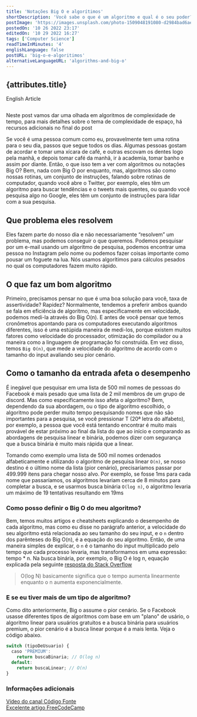 ```yaml
---
title: 'Notações Big O e algorítimos'
shortDescription: 'Você sabe o que é um algoritmo e qual é o seu poder? Eles são usados por muitas empresas e são muito comuns do que pensamos'
postImage: 'https://images.unsplash.com/photo-1509048191080-d2984bad6ae5?ixlib=rb-4.0.3&ixid=MnwxMjA3fDB8MHxwaG90by1wYWdlfHx8fGVufDB8fHx8&auto=format&fit=crop&w=764&q=80'
postedOn: '10 26 2022 23:17'
editedOn: '10 29 2022 16:27'
tags: ['Computer Science']
readTimeInMinutes: '4'
englishLanguage: false
postURL: 'big-o-e-algoritimos'
alternativeLanguageURL: 'algorithms-and-big-o'
---
```




## {attributes.title}

<Link to={`/blog/${attributes.alternativeLanguageURL}`}>
  <div>English Article</div>
</Link>

<img
  src={attributes.postImage}
  alt=''
  title='Imagem de David Jorre pelo Unsplash'
  className='MainImage'
/>

<Warning>
  Neste post vamos dar uma olhada em algoritmos de complexidade de tempo, para
  mais detalhes sobre o tema de complexidade de espaço, há recursos adicionais
  no final do post
</Warning>

Se você é uma pessoa comum como eu, provavelmente tem uma rotina para o seu dia, passos que segue todos os dias.
Algumas pessoas gostam de acordar e tomar uma xícara de café, e outras escovam os dentes logo pela manhã,
e depois tomar café da manhã, ir à academia, tomar banho e assim por diante. Então, o que isso tem a ver com algoritmos ou notações
Big O? Bem, nada com Big O por enquanto, mas, algoritmos são como nossas rotinas, um conjunto de instruções, falando
sobre rotinas de computador, quando você abre o Twitter, por exemplo, eles têm um algoritmo para buscar tendências e o
tweets mais quentes, ou quando você pesquisa algo no Google, eles têm um conjunto de instruções para lidar com a sua pesquisa.

## Que problema eles resolvem

Eles fazem parte do nosso dia e não necessariamente “resolvem” um problema, mas podemos conseguir o que queremos. Podemos pesquisar
por um e-mail usando um algoritmo de pesquisa, podemos encontrar uma pessoa no Instagram pelo nome ou podemos fazer
coisas importante como pousar um foguete na lua. Nós usamos algorítimos para cálculos pesados no qual os computadores fazem muito rápido.

## O que faz um bom algoritmo

Primeiro, precisamos pensar no que é uma boa solução para você, taxa de assertividade? Rapidez? Normalmente, tendemos a preferir
ambos quando se fala em eficiência de algoritmo, mas especificamente em velocidade, podemos medi-la através do Big O(n). E
antes de você pensar que temos cronômetros apontando para os computadores executando algoritmos diferentes, isso é uma estúpida
maneira de medi-los, porque existem muitos fatores como velocidade do processador, otimização do compilador ou a maneira como a linguagem
de programação foi construída. Em vez disso, temos `Big O(n)`, que mede a velocidade do algoritmo de acordo com o tamanho do
input <Highlight>avaliando seu pior cenário</Highlight>.

## Como o tamanho da entrada afeta o desempenho

É inegável que pesquisar em uma lista de 500 mil nomes de pessoas do Facebook é mais pesado que uma lista de 2 mil membros
de um grupo de discord. Mas como especificamente isso afeta o algoritmo? Bem, dependendo da sua abordagem,
ou o tipo de algoritmo escolhido, o algoritmo pode perder muito tempo pesquisando nomes que não são importantes
para a pesquisa, se você pressionar T (20ª letra do alfabeto), por exemplo, a pessoa que você está tentando encontrar é
muito mais provável de estar próximo ao final da lista do que ao início e comparando as abordagens de pesquisa linear e binária,
podemos dizer com segurança que a busca binária é muito mais rápida que a linear.

Tomando como exemplo uma lista de 500 mil nomes ordenados alfabeticamente e utilizando o algoritmo de pesquisa linear `O(n)`, se
nosso destino é o último nome da lista (pior cenário), precisaríamos passar por 499.999 itens para chegar
nosso alvo. Por exemplo, se fosse 1ms para cada nome que passaríamos, os algoritmos levariam cerca de 8 minutos
para completar a busca, e se usarmos busca binária `O(log n)`, o algoritmo levaria um máximo de 19 tentativas resultando em 19ms

### Como posso definir o Big O do meu algoritmo?

Bem, temos muitos artigos e cheatsheets explicando o desempenho de cada algoritmo, mas como eu disse no
parágrafo anterior, a velocidade do seu algoritmo está relacionada ao seu tamanho do seu input, e o `n` dentro dos parênteses do Big O(n), é a
equação do seu algoritmo. Então, de uma maneira simples de explicar, o `n` é o tamanho do input multiplicado pelo tempo que cada processo
levaria, mas transformamos em uma expressão: <CodeFragment>tempo \* n</CodeFragment>. Na busca binária, por exemplo, o
Big O é <CodeFragment>log n</CodeFragment>, equação explicada pela seguinte [resposta do Stack Overflow](https://stackoverflow.com/a/2307330/17776680)

> O(log N) basicamente significa que o tempo aumenta linearmente enquanto o n aumenta exponencialmente.

### E se eu tiver mais de um tipo de algoritmo?

Como dito anteriormente, Big o assume o pior cenário. Se o Facebook usasse diferentes tipos de algoritmos com base em um "plano" de usário, o
algoritmo linear para usuários gratuitos e a busca binária para usuários premium, o pior cenário
é a busca linear porque é a mais lenta. Veja o código abaixo.

```js
switch (tipoDeUsuario) {
  caso 'PREMIUM':
    return buscaBinaria; // O(log n)
  default:
    return buscaLinear; // O(n)
}
```

### Informações adicionais

[Vídeo do canal Código Fonte](https://www.youtube.com/watch?v=RGD3iwqDdAE) <br/>
[Excelente artigo FreeCodeCamp](https://www.freecodecamp.org/portuguese/news/o-que-e-a-notacao-big-o-complexidade-de-tempo-e-de-espaco)